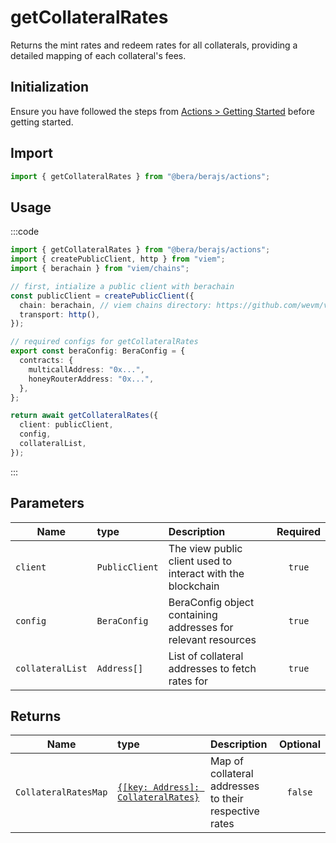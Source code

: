 # getCollateralRates

Returns the mint rates and redeem rates for all collaterals, providing a detailed mapping of each collateral's fees.

## Initialization

Ensure you have followed the steps from [Actions > Getting Started](/actions/getting-started) before getting started.

## Import

```ts
import { getCollateralRates } from "@bera/berajs/actions";
```

## Usage

:::code

```ts [example.ts]
import { getCollateralRates } from "@bera/berajs/actions";
import { createPublicClient, http } from "viem";
import { berachain } from "viem/chains";

// first, intialize a public client with berachain
const publicClient = createPublicClient({
  chain: berachain, // viem chains directory: https://github.com/wevm/viem/blob/main/src/chains/index.ts
  transport: http(),
});

// required configs for getCollateralRates
export const beraConfig: BeraConfig = {
  contracts: {
    multicallAddress: "0x...",
    honeyRouterAddress: "0x...",
  },
};

return await getCollateralRates({
  client: publicClient,
  config,
  collateralList,
});

```

:::

## Parameters

| Name             | type           | Description                                                   | Required |
| ---------------- | :------------- | :------------------------------------------------------------ | :------: |
| `client`         | `PublicClient` | The view public client used to interact with the blockchain   |  `true`  |
| `config`         | `BeraConfig`   | BeraConfig object containing addresses for relevant resources |  `true`  |
| `collateralList` | `Address[]`    | List of collateral addresses to fetch rates for               |  `true`  |

## Returns

| Name                 | type                                                          | Description                                           | Optional |
| -------------------- | :------------------------------------------------------------ | :---------------------------------------------------- | :------: |
| `CollateralRatesMap` | [`{[key: Address]: CollateralRates}`](/types/CollateralRates) | Map of collateral addresses to their respective rates | `false`  |
